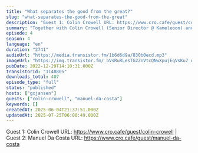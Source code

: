 ```yaml
---
title: "What separates the good from the great?"
slug: "what-separates-the-good-from-the-great"
description: "Guest 1: Colin Crowell URL: https://www.cro.cafe/guest/colin-crowell | Guest 2: Manuel Da Costa URL: https://www.cro.cafe/guest/manuel-da-costa"
summary: "Together with Colin Crowell (Senior Director @ Kameleoon) and Manuel Da Costa (Founder Effective Experiments) we discussed what separates the GOOD from the GREAT Experimentation programs."
episode: 4
season: 4
language: "en"
duration: "2741"
audioUrl: "https://media.transistor.fm/1b6d6d9a/830b0ecd.mp3"
imageUrl: "https://img.transistor.fm/_bVsRuRLesTG2ZnVtcQNwXpujEqVsKu7_dd0VbVPUN0/rs:fill:0:0:1/w:3000/h:3000/q:60/aHR0cHM6Ly9pbWct/dXBsb2FkLXByb2R1/Y3Rpb24udHJhbnNp/c3Rvci5mbS9mYWY5/ZjZkNWY4M2QzOWFh/MWEyZjAwMDAwODQ1/MGU0OC5qcGc.webp"
pubDate: 2022-12-29T14:10:31.000Z
transistorId: "1148805"
downloads_total: 407
episode_type: "full"
status: "published"
hosts: ["gxjansen"]
guests: ["colin-crowell", "manuel-da-costa"]
keywords: []
createdAt: 2025-06-04T21:37:51.000Z
updatedAt: 2025-07-25T06:00:49.000Z
---
```


Guest 1: Colin Crowell URL: https://www.cro.cafe/guest/colin-crowell | Guest 2: Manuel Da Costa URL: https://www.cro.cafe/guest/manuel-da-costa
